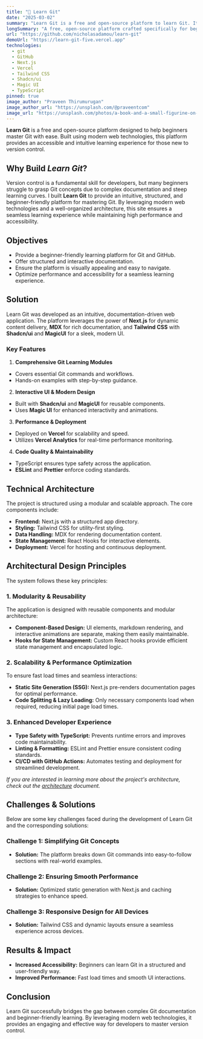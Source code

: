 ```yaml
---
title: "📘 Learn Git"
date: "2025-03-02"
summary: "Learn Git is a free and open-source platform to learn Git. It is designed to be simple and easy to understand for beginners."
longSummary: "A free, open-source platform crafted specifically for beginners to master Git. Designed with simplicity and ease of understanding in mind, this platform provides an accessible entry point for anyone looking to enhance their version control skills."
url: "https://github.com/nicholasadamou/learn-git"
demoUrl: "https://learn-git-five.vercel.app"
technologies:
  - git
  - GitHub
  - Next.js
  - Vercel
  - Tailwind CSS
  - Shadcn/ui
  - Magic UI
  - TypeScript
pinned: true
image_author: "Praveen Thirumurugan"
image_author_url: "https://unsplash.com/@praveentcom"
image_url: "https://unsplash.com/photos/a-book-and-a-small-figurine-on-a-desk-KPAQpJYzH0Y"
---
```


**Learn Git** is a free and open-source platform designed to help beginners master Git with ease. Built using modern web technologies, this platform provides an accessible and intuitive learning experience for those new to version control.

## Why Build _Learn Git_?

Version control is a fundamental skill for developers, but many beginners struggle to grasp Git concepts due to complex documentation and steep learning curves. I built **Learn Git** to provide an intuitive, structured, and beginner-friendly platform for mastering Git. By leveraging modern web technologies and a well-organized architecture, this site ensures a seamless learning experience while maintaining high performance and accessibility.

## Objectives

- Provide a beginner-friendly learning platform for Git and GitHub.
- Offer structured and interactive documentation.
- Ensure the platform is visually appealing and easy to navigate.
- Optimize performance and accessibility for a seamless learning experience.

## Solution

Learn Git was developed as an intuitive, documentation-driven web application. The platform leverages the power of **Next.js** for dynamic content delivery, **MDX** for rich documentation, and **Tailwind CSS** with **Shadcn/ui** and **MagicUI** for a sleek, modern UI.

### Key Features

1. **Comprehensive Git Learning Modules**

- Covers essential Git commands and workflows.
- Hands-on examples with step-by-step guidance.

2. **Interactive UI & Modern Design**

- Built with **Shadcn/ui** and **MagicUI** for reusable components.
- Uses **Magic UI** for enhanced interactivity and animations.

3. **Performance & Deployment**

- Deployed on **Vercel** for scalability and speed.
- Utilizes **Vercel Analytics** for real-time performance monitoring.

4. **Code Quality & Maintainability**

- TypeScript ensures type safety across the application.
- **ESLint** and **Prettier** enforce coding standards.

## Technical Architecture

The project is structured using a modular and scalable approach. The core components include:

- **Frontend:** Next.js with a structured app directory.
- **Styling:** Tailwind CSS for utility-first styling.
- **Data Handling:** MDX for rendering documentation content.
- **State Management:** React Hooks for interactive elements.
- **Deployment:** Vercel for hosting and continuous deployment.

## Architectural Design Principles

The system follows these key principles:

### 1. **Modularity & Reusability**

The application is designed with reusable components and modular architecture:

- **Component-Based Design:** UI elements, markdown rendering, and interactive animations are separate, making them easily maintainable.
- **Hooks for State Management:** Custom React hooks provide efficient state management and encapsulated logic.

### 2. **Scalability & Performance Optimization**

To ensure fast load times and seamless interactions:

- **Static Site Generation (SSG):** Next.js pre-renders documentation pages for optimal performance.
- **Code Splitting & Lazy Loading:** Only necessary components load when required, reducing initial page load times.

### 3. **Enhanced Developer Experience**

- **Type Safety with TypeScript:** Prevents runtime errors and improves code maintainability.
- **Linting & Formatting:** ESLint and Prettier ensure consistent coding standards.
- **CI/CD with GitHub Actions:** Automates testing and deployment for streamlined development.

_If you are interested in learning more about the project's architecture, check out the [architecture](https://github.com/nicholasadamou/learn-git/blob/master/ARCHITECTURE.md) document._

## Challenges & Solutions

Below are some key challenges faced during the development of Learn Git and the corresponding solutions:

### Challenge 1: Simplifying Git Concepts

- **Solution:** The platform breaks down Git commands into easy-to-follow sections with real-world examples.

### Challenge 2: Ensuring Smooth Performance

- **Solution:** Optimized static generation with Next.js and caching strategies to enhance speed.

### Challenge 3: Responsive Design for All Devices

- **Solution:** Tailwind CSS and dynamic layouts ensure a seamless experience across devices.

## Results & Impact

- **Increased Accessibility:** Beginners can learn Git in a structured and user-friendly way.
- **Improved Performance:** Fast load times and smooth UI interactions.

## Conclusion

Learn Git successfully bridges the gap between complex Git documentation and beginner-friendly learning. By leveraging modern web technologies, it provides an engaging and effective way for developers to master version control.
